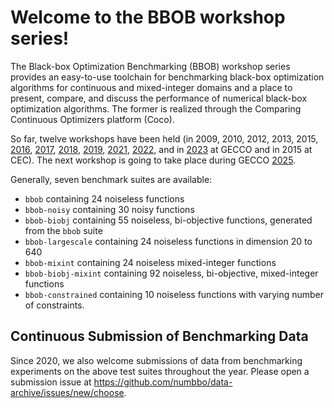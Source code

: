 # Welcome to the BBOB workshop series!

The Black-box Optimization Benchmarking (BBOB) workshop series provides
an easy-to-use toolchain for benchmarking black-box optimization
algorithms for continuous and mixed-integer domains and a place to
present, compare, and discuss the performance of numerical black-box
optimization algorithms. The former is realized through the Comparing
Continuous Optimizers platform (Coco).

So far, twelve workshops have been held (in 2009, 2010, 2012, 2013,
2015, [2016](bbob2016.html), [2017](bbob2017.html),
[2018](bbob2018.html), [2019](bbob2019.html),
[2021](bbob2021.html), [2022](bbob2022.html), and in
[2023](bbob2023.html) at GECCO and in 2015 at CEC). The next workshop
is going to take place during GECCO [2025](bbob2025.html).


Generally, seven benchmark suites are available:

-   `bbob` containing 24 noiseless functions
-   `bbob-noisy` containing 30 noisy functions
-   `bbob-biobj` containing 55 noiseless, bi-objective functions,
    generated from the `bbob` suite
-   `bbob-largescale` containing 24 noiseless functions in dimension 20
    to 640
-   `bbob-mixint` containing 24 noiseless mixed-integer functions
-   `bbob-biobj-mixint` containing 92 noiseless, bi-objective,
    mixed-integer functions
-   `bbob-constrained` containing 10 noiseless functions with varying
    number of constraints.


## Continuous Submission of Benchmarking Data

Since 2020, we also welcome submissions of data from benchmarking
experiments on the above test suites throughout the year. Please open a
submission issue at <https://github.com/numbbo/data-archive/issues/new/choose>.

